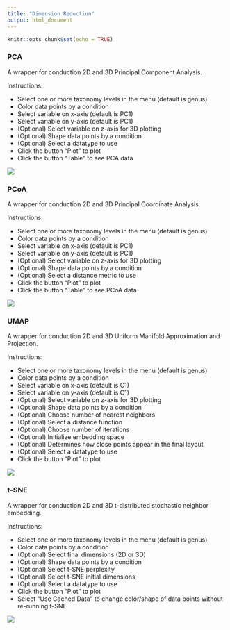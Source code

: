 ```yaml
---
title: "Dimension Reduction"
output: html_document
---
```


```r
knitr::opts_chunk$set(echo = TRUE)
```

### PCA

A wrapper for conduction 2D and 3D Principal Component Analysis.

Instructions:

* Select one or more taxonomy levels in the menu (default is genus)
* Color data points by a condition
* Select variable on x-axis (default is PC1)
* Select variable on y-axis (default is PC1)
* (Optional) Select variable on z-axis for 3D plotting
* (Optional) Shape data points by a condition
* (Optional) Select a datatype to use
* Click the button "Plot" to plot
* Click the button "Table" to see PCA data

![](https://github.com/compbiomed/materials/blob/master/animalcules/fig_044.png?raw=true)

### PCoA

A wrapper for conduction 2D and 3D Principal Coordinate Analysis.

Instructions:

* Select one or more taxonomy levels in the menu (default is genus)
* Color data points by a condition
* Select variable on x-axis (default is PC1)
* Select variable on y-axis (default is PC1)
* (Optional) Select variable on z-axis for 3D plotting
* (Optional) Shape data points by a condition
* (Optional) Select a distance metric to use
* Click the button "Plot" to plot
* Click the button "Table" to see PCoA data

![](https://github.com/compbiomed/materials/blob/master/animalcules/fig_045.png?raw=true)

### UMAP

A wrapper for conduction 2D and 3D Uniform Manifold Approximation and Projection.

Instructions:

* Select one or more taxonomy levels in the menu (default is genus)
* Color data points by a condition
* Select variable on x-axis (default is C1)
* Select variable on y-axis (default is C1)
* (Optional) Select variable on z-axis for 3D plotting
* (Optional) Shape data points by a condition
* (Optional) Choose number of nearest neighbors
* (Optional) Select a distance function
* (Optional) Choose number of iterations
* (Optional) Initialize embedding space
* (Optional) Determines how close points appear in the final layout
* (Optional) Select a datatype to use
* Click the button "Plot" to plot

![](https://github.com/compbiomed/materials/blob/master/animalcules/fig_044.png?raw=true)

### t-SNE

A wrapper for conduction 2D and 3D t-distributed stochastic neighbor embedding.

Instructions:

* Select one or more taxonomy levels in the menu (default is genus)
* Color data points by a condition
* (Optional) Select final dimensions (2D or 3D)
* (Optional) Shape data points by a condition
* (Optional) Select t-SNE perplexity
* (Optional) Select t-SNE initial dimensions
* (Optional) Select a datatype to use
* Click the button "Plot" to plot
* Select "Use Cached Data" to change color/shape of data points without re-running t-SNE

![](https://github.com/compbiomed/materials/blob/master/animalcules/fig_046.png?raw=true)

